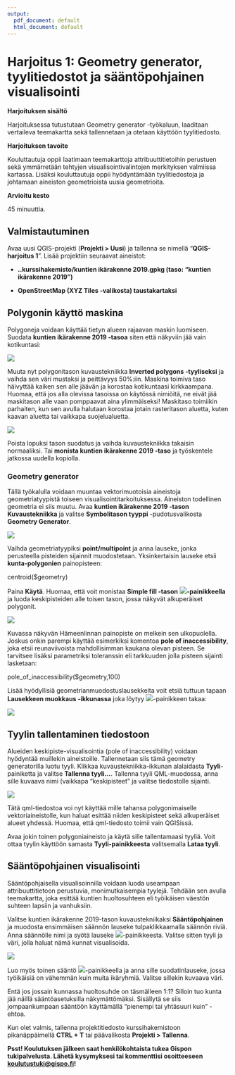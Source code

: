 ```yaml
---
output:
  pdf_document: default
  html_document: default
---
```

# Harjoitus 1: Geometry generator, tyylitiedostot ja sääntöpohjainen visualisointi

**Harjoituksen sisältö**

Harjoituksessa tutustutaan Geometry generator -työkaluun, laaditaan vertaileva teemakartta sekä tallennetaan ja otetaan käyttöön tyylitiedosto.

**Harjoituksen tavoite**

Kouluttautuja oppii laatimaan teemakarttoja attribuuttitietoihin perustuen sekä ymmärretään tehtyjen visualisointivalintojen merkityksen valmiissa kartassa. Lisäksi kouluttautuja oppii hyödyntämään tyylitiedostoja ja johtamaan aineiston geometrioista uusia geometrioita.  

**Arvioitu kesto**

45 minuuttia.

## **Valmistautuminen**

Avaa uusi QGIS-projekti (**Projekti \> Uusi**) ja tallenna se nimellä "**QGIS-harjoitus 1**". Lisää projektiin seuraavat aineistot:

-   **..kurssihakemisto/kuntien ikärakenne 2019.gpkg (taso: "kuntien ikärakenne 2019")**

-   **OpenStreetMap (XYZ Tiles -valikosta) taustakartaksi**

## **Polygonin käyttö maskina**

Polygoneja voidaan käyttää tietyn alueen rajaavan maskin luomiseen. Suodata **kuntien ikärakenne 2019 -tasoa** siten että näkyviin jää vain kotikuntasi:

![](img/harjoitus_1/image1.png)

Muuta nyt polygonitason kuvaustekniikka **Inverted polygons -tyyliseksi** ja vaihda sen väri mustaksi ja peittävyys 50%:iin. Maskina toimiva taso häivyttää kaiken sen alle jäävän ja korostaa kotikuntaasi kirkkaampana. Huomaa, että jos alla olevissa tasoissa on käytössä nimiöitä, ne eivät jää maskitason alle vaan pomppaavat aina ylimmäiseksi! Maskitaso toimiikin parhaiten, kun sen avulla halutaan korostaa jotain rasteritason aluetta, kuten kaavan aluetta tai vaikkapa suojelualuetta.

![](img/harjoitus_1/image2.png)

Poista lopuksi tason suodatus ja vaihda kuvaustekniikka takaisin normaaliksi. Tai **monista kuntien ikärakenne 2019 -taso** ja työskentele jatkossa uudella kopiolla.

### **Geometry generator**

Tällä työkalulla voidaan muuntaa vektorimuotoisia aineistoja geometriatyypistä toiseen visualisointitarkoituksessa. Aineiston todellinen geometria ei siis muutu. Avaa **kuntien ikärakenne 2019 -tason** **Kuvaustekniikka** ja valitse **Symbolitason tyyppi** -pudotusvalikosta **Geometry Generator**.

![](img/harjoitus_1/image3.png)

Vaihda geometriatyypiksi **point/multipoint** ja anna lauseke, jonka perusteella pisteiden sijainnit muodostetaan. Yksinkertaisin lauseke etsii **kunta-polygonien** painopisteen:

::: code-box
centroid(\$geometry)
:::

Paina **Käytä**. Huomaa, että voit monistaa **Simple fill -tason** ![](img/harjoitus_1/image4.png)**-painikkeella** ja luoda keskipisteiden alle toisen tason, jossa näkyvät alkuperäiset polygonit.

![](img/harjoitus_1/image5.png)

Kuvassa näkyvän Hämeenlinnan painopiste on melkein sen ulkopuolella. Joskus onkin parempi käyttää esimerkiksi komentoa **pole of inaccessibility**, joka etsii reunaviivoista mahdollisimman kaukana olevan pisteen. Se tarvitsee lisäksi parametriksi toleranssin eli tarkkuuden jolla pisteen sijainti lasketaan:

::: code-box
pole_of_inaccessibility(\$geometry,100)
:::

Lisää hyödyllisiä geometrianmuodostuslausekkeita voit etsiä tuttuun tapaan **Lausekkeen muokkaus -ikkunassa** joka löytyy ![](img/harjoitus_1/image6.png)-painikkeen takaa:

![](img/harjoitus_1/image7.png)

## **Tyylin tallentaminen tiedostoon**

Alueiden keskipiste-visualisointia (pole of inaccessibility) voidaan hyödyntää muillekin aineistoille. Tallennetaan siis tämä geometry generatorilla luotu tyyli. Klikkaa kuvaustekniikka-ikkunan alalaidasta **Tyyli**-painiketta ja valitse **Tallenna tyyli\...**. Tallenna tyyli QML-muodossa, anna sille kuvaava nimi (vaikkapa "keskipisteet" ja valitse tiedostolle sijainti.

![](img/harjoitus_1/image8.png)

Tätä qml-tiedostoa voi nyt käyttää mille tahansa polygonimaiselle vektoriaineistolle, kun haluat esittää niiden keskipisteet sekä alkuperäiset alueet yhdessä. Huomaa, että qml-tiedosto toimii vain QGISissä.

Avaa jokin toinen polygoniaineisto ja käytä sille tallentamaasi tyyliä. Voit ottaa tyylin käyttöön samasta **Tyyli-painikkeesta** valitsemalla **Lataa tyyli**.

## **Sääntöpohjainen visualisointi**

Sääntöpohjaisella visualisoinnilla voidaan luoda useampaan attribuuttitietoon perustuvia, monimutkaisempia tyylejä. Tehdään sen avulla teemakartta, joka esittää kuntien huoltosuhteen eli työikäisen väestön suhteen lapsiin ja vanhuksiin.

Valitse kuntien ikärakenne 2019-tason kuvaustekniikaksi **Sääntöpohjainen** ja muodosta ensimmäisen säännön lauseke tulpaklikkaamalla säännön riviä. Anna säännölle nimi ja syötä lauseke ![](img/harjoitus_1/image9.png)-painikkeesta. Valitse sitten tyyli ja väri, jolla haluat nämä kunnat visualisoida.

![](img/harjoitus_1/image10.png)

Luo myös toinen sääntö ![](img/harjoitus_1/image11.png)-painikkeella ja anna sille suodatinlauseke, jossa työikäisiä on vähemmän kuin muita ikäryhmiä. Valitse sillekin kuvaava väri.

Entä jos jossain kunnassa huoltosuhde on täsmälleen 1:1? Silloin tuo kunta jää näillä sääntöasetuksilla näkymättömäksi. Sisällytä se siis jompaankumpaan sääntöön käyttämällä "pienempi tai yhtäsuuri kuin" -ehtoa.

Kun olet valmis, tallenna projektitiedosto kurssihakemistoon pikanäppäimellä **CTRL + T** tai päävalikosta **Projekti \> Tallenna**.

::: hint-box
**Psst! Koulutuksen jälkeen saat henkilökohtaista tukea Gispon tukipalvelusta. Lähetä kysymyksesi tai kommenttisi osoitteeseen [koulutustuki\@gispo.fi](mailto:koulutustuki@gispo.fi){.email}!**
:::
